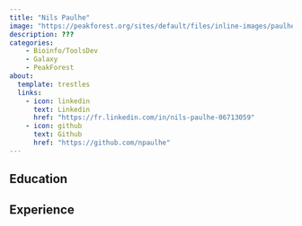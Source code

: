 ---
title: "Nils Paulhe"
image: "https://peakforest.org/sites/default/files/inline-images/paulhe_nils_300%2A452.png"
description: ???
categories: 
    - Bioinfo/ToolsDev
    - Galaxy
    - PeakForest
about:
  template: trestles
  links: 
    - icon: linkedin
      text: Linkedin
      href: "https://fr.linkedin.com/in/nils-paulhe-06713059"
    - icon: github
      text: Github
      href: "https://github.com/npaulhe"
---

## Education

## Experience
